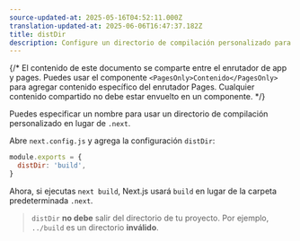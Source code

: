 ```yaml
---
source-updated-at: 2025-05-16T04:52:11.000Z
translation-updated-at: 2025-06-06T16:47:37.182Z
title: distDir
description: Configure un directorio de compilación personalizado para usar en lugar del directorio predeterminado .next.
---
```


{/* El contenido de este documento se comparte entre el enrutador de app y pages. Puedes usar el componente `<PagesOnly>Contenido</PagesOnly>` para agregar contenido específico del enrutador Pages. Cualquier contenido compartido no debe estar envuelto en un componente. */}

Puedes especificar un nombre para usar un directorio de compilación personalizado en lugar de `.next`.

Abre `next.config.js` y agrega la configuración `distDir`:

```js filename="next.config.js"
module.exports = {
  distDir: 'build',
}
```

Ahora, si ejecutas `next build`, Next.js usará `build` en lugar de la carpeta predeterminada `.next`.

> `distDir` **no debe** salir del directorio de tu proyecto. Por ejemplo, `../build` es un directorio **inválido**.